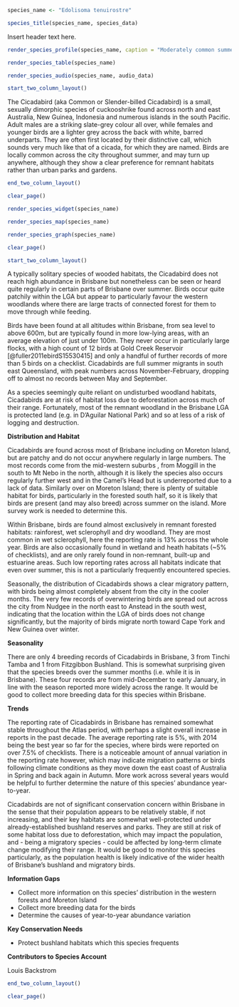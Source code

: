 ```r
species_name <- "Edolisoma tenuirostre"
```

```r
species_title(species_name, species_data)
```

Insert header text here.

```r
render_species_profile(species_name, caption = "Moderately common summer migrant to remnant bushland habitats across the city environs. Probably breeds within our region but only a handful of records. Not of conservation concern and numbers are possibly increasing slightly.")
```

```r
render_species_table(species_name)
```

```r
render_species_audio(species_name, audio_data)
```

```r
start_two_column_layout()
```

The Cicadabird (aka Common or Slender-billed Cicadabird) is a small, sexually dimorphic species of cuckooshrike found across north and east Australia, New Guinea, Indonesia and numerous islands in the south Pacific. Adult males are a striking slate-grey colour all over, while females and younger birds are a lighter grey across the back with white, barred underparts. They are often first located by their distinctive call, which sounds very much like that of a cicada, for which they are named. Birds are locally common across the city throughout summer, and may turn up anywhere, although they show a clear preference for remnant habitats rather than urban parks and gardens.

```r
end_two_column_layout()
```

```r
clear_page()
```

```r
render_species_widget(species_name)
```

```r
render_species_map(species_name)
```

```r
render_species_graph(species_name)
```

```r
clear_page()
```

```r
start_two_column_layout()
```

A typically solitary species of wooded habitats, the Cicadabird does not reach high abundance in Brisbane but nonetheless can be seen or heard quite regularly in certain parts of Brisbane over summer. Birds occur quite patchily within the LGA but appear to particularly favour the western woodlands where there are large tracts of connected forest for them to move through while feeding.

Birds have been found at all altitudes within Brisbane, from sea level to above 600m, but are typically found in more low-lying areas, with an average elevation of just under 100m. They never occur in particularly large flocks, with a high count of 12 birds at Gold Creek Reservoir [@fuller2011ebirdS15530415] and only a handful of further records of more than 5 birds on a checklist. Cicadabirds are full summer migrants in south east Queensland, with peak numbers across November-February, dropping off to almost no records between May and September.

As a species seemingly quite reliant on undisturbed woodland habitats, Cicadabirds are at risk of habitat loss due to deforestation across much of their range. Fortunately, most of the remnant woodland in the Brisbane LGA is protected land (e.g. in D'Aguilar National Park) and so at less of a risk of logging and destruction.

**Distribution and Habitat**

Cicadabirds are found across most of Brisbane including on Moreton Island, but are patchy and do not occur anywhere regularly in large numbers. The most records come from the mid-western suburbs , from Moggill in the south to Mt Nebo in the north, although it is likely the species also occurs regularly further west and in the Camel's Head but is underreported due to a lack of data. Similarly over on Moreton Island; there is plenty of suitable habitat for birds, particularly in the forested south half, so it is likely that birds are present (and may also breed) across summer on the island. More survey work is needed to determine this.

Within Brisbane, birds are found almost exclusively in remnant forested habitats: rainforest, wet sclerophyll and dry woodland. They are most common in wet sclerophyll, here the reporting rate is 13% across the whole year. Birds are also occasionally found in wetland and heath habitats (~5% of checklists), and are only rarely found in non-remnant, built-up and estuarine areas. Such low reporting rates across all habitats indicate that even over summer, this is not a particularly frequently encountered species.

Seasonally, the distribution of Cicadabirds shows a clear migratory pattern, with birds being almost completely absent from the city in the cooler months. The very few records of overwintering birds are spread out across the city from Nudgee in the north east to Anstead in the south west, indicating that the location within the LGA of birds does not change significantly, but the majority of birds migrate north toward Cape York and New Guinea over winter.

**Seasonality**

There are only 4 breeding records of Cicadabirds in Brisbane, 3 from Tinchi Tamba and 1 from Fitzgibbon Bushland. This is somewhat surprising given that the species breeds over the summer months (i.e. while it is in Brisbane). These four records are from mid-December to early January, in line with the season reported more widely across the range. It would be good to collect more breeding data for this species within Brisbane.

**Trends**

The reporting rate of Cicadabirds in Brisbane has remained somewhat stable throughout the Atlas period, with perhaps a slight overall increase in reports in the past decade. The average reporting rate is 5%, with 2014 being the best year so far for the species, where birds were reported on over 7.5% of checklists. There is a noticeable amount of annual variation in the reporting rate however, which may indicate migration patterns or birds following climate conditions as they move down the east coast of Australia in Spring and back again in Autumn. More work across several years would be helpful to further determine the nature of this species' abundance year-to-year.

Cicadabirds are not of significant conservation concern within Brisbane in the sense that their population appears to be relatively stable, if not increasing, and their key habitats are somewhat well-protected under already-established bushland reserves and parks. They are still at risk of some habitat loss due to deforestation, which may impact the population, and - being a migratory species - could be affected by long-term climate change modifying their range. It would be good to monitor this species particularly, as the population health is likely indicative of the wider health of Brisbane's bushland and migratory birds.

**Information Gaps**

- Collect more information on this species' distribution in the western forests and Moreton Island
- Collect more breeding data for the birds
- Determine the causes of year-to-year abundance variation

**Key Conservation Needs**

- Protect bushland habitats which this species frequents

**Contributors to Species Account**

Louis Backstrom 

```r
end_two_column_layout()
```

```r
clear_page()
```
